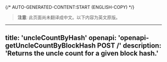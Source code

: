 {/* AUTO-GENERATED-CONTENT:START (ENGLISH-COPY) */}
> **注意**: 此页面尚未翻译成中文。以下内容为英文原版。

---
title: 'uncleCountByHash'
openapi: 'openapi-getUncleCountByBlockHash POST /'
description: 'Returns the uncle count for a given block hash.'
---
